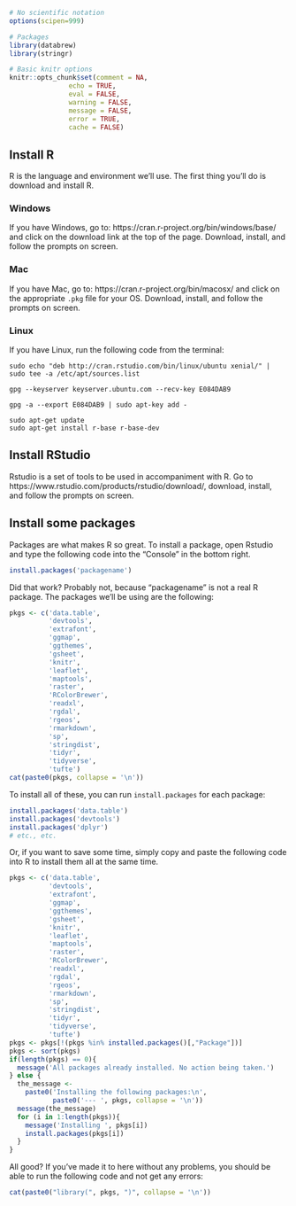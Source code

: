 ```r
# No scientific notation
options(scipen=999)

# Packages 
library(databrew)
library(stringr)

# Basic knitr options
knitr::opts_chunk$set(comment = NA, 
               echo = TRUE,
               eval = FALSE,
               warning = FALSE, 
               message = FALSE, 
               error = TRUE, 
               cache = FALSE)
```


## Install R

R is the language and environment we'll use. The first thing you'll do is download and install R.

### Windows

If you have Windows, go to: https://cran.r-project.org/bin/windows/base/ and click on the download link at the top of the page. Download, install, and follow the prompts on screen.

### Mac

If you have Mac, go to: https://cran.r-project.org/bin/macosx/ and click on the appropriate `.pkg` file for your OS. Download, install, and follow the prompts on screen.

### Linux

If you have Linux, run the following code from the terminal:

```eval
sudo echo "deb http://cran.rstudio.com/bin/linux/ubuntu xenial/" | sudo tee -a /etc/apt/sources.list

gpg --keyserver keyserver.ubuntu.com --recv-key E084DAB9

gpg -a --export E084DAB9 | sudo apt-key add -

sudo apt-get update
sudo apt-get install r-base r-base-dev
```

## Install RStudio

Rstudio is a set of tools to be used in accompaniment with R. Go to https://www.rstudio.com/products/rstudio/download/, download, install, and follow the prompts on screen.

## Install some packages

Packages are what makes R so great. To install a package, open Rstudio and type the following code into the "Console" in the bottom right.


```r
install.packages('packagename')
```

Did that work? Probably not, because "packagename" is not a real R package. The packages we'll be using are the following:

```r
pkgs <- c('data.table',
          'devtools',
          'extrafont',
          'ggmap',
          'ggthemes',
          'gsheet',
          'knitr',
          'leaflet',
          'maptools',
          'raster',
          'RColorBrewer',
          'readxl',
          'rgdal',
          'rgeos',
          'rmarkdown',
          'sp',
          'stringdist',
          'tidyr',
          'tidyverse',
          'tufte')
cat(paste0(pkgs, collapse = '\n'))
```

To install all of these, you can run `install.packages` for each package:

```r
install.packages('data.table')
install.packages('devtools')
install.packages('dplyr')
# etc., etc.
```

Or, if you want to save some time, simply copy and paste the following code into R to install them all at the same time.

```r
pkgs <- c('data.table',
          'devtools',
          'extrafont',
          'ggmap',
          'ggthemes',
          'gsheet',
          'knitr',
          'leaflet',
          'maptools',
          'raster',
          'RColorBrewer',
          'readxl',
          'rgdal',
          'rgeos',
          'rmarkdown',
          'sp',
          'stringdist',
          'tidyr',
          'tidyverse',
          'tufte')
pkgs <- pkgs[!(pkgs %in% installed.packages()[,"Package"])]
pkgs <- sort(pkgs)
if(length(pkgs) == 0){
  message('All packages already installed. No action being taken.')
} else {
  the_message <-
    paste0('Installing the following packages:\n',
           paste0('--- ', pkgs, collapse = '\n'))
  message(the_message)
  for (i in 1:length(pkgs)){
    message('Installing ', pkgs[i])
    install.packages(pkgs[i])
  }
}
```

All good? If you've made it to here without any problems, you should be able to run the following code and not get any errors:

```r
cat(paste0("library(", pkgs, ")", collapse = '\n'))
```
